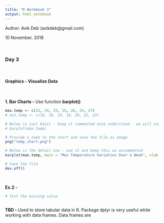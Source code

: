 ---
title: "R Workbook 3"
output: html_notebook
---
Author: Avik Deb (avikdeb@gmail.com)

10 November, 2018

<br>

### Day 3

<br>

#### Graphics - Visualize Data

<br>

<b>1. Bar Charts - </b> Use function **barplot()**

```{r}

max.temp <- c(22, 24, 25, 25, 26, 24, 27)
# min.temp <- c(18, 18, 19, 18, 20, 22, 23)

# Below is just basic - keep it commented once understood - we will use the detail one
# barplot(max.temp)

# Provide a name to the chart and save the file as image
png("temp_chart.png")

# Below is the detail one - use it and keep this as uncommented
barplot(max.temp, main = "Max Temperature Variation Over a Week", xlab = "Days", ylab = "Max Temperature", names.arg = c("Mon", "Tue", "Wed", "Thu","Fri", "Sat", "Sun"), col = "#CEE95F", border = "red")

# Save the file
dev.off()

```
<br>

<b>Ex.2 - </b>



```{r}

# Test the missing value



```


<b>TBD - </b>Used to store tabular data in R. Package dplyr is very useful while working with data frames. Data frames are 


```{r}



```

